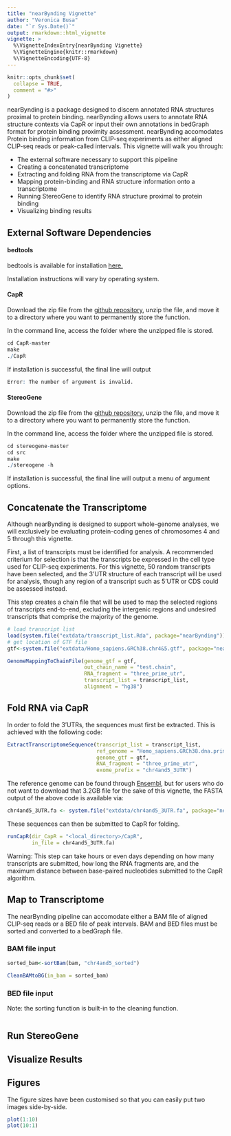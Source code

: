 ```yaml
---
title: "nearBynding Vignette"
author: "Veronica Busa"
date: "`r Sys.Date()`"
output: rmarkdown::html_vignette
vignette: >
  %\VignetteIndexEntry{nearBynding Vignette}
  %\VignetteEngine{knitr::rmarkdown}
  %\VignetteEncoding{UTF-8}
---
```


```r
knitr::opts_chunk$set(
  collapse = TRUE,
  comment = "#>"
)
```

nearBynding is a package designed to discern annotated RNA structures proximal
to protein binding. nearBynding allows users to annotate RNA structure contexts
via CapR or input their own annotations in bedGraph format for protein binding
proximity assessment. nearBynding accomodates Protein binding information from
CLIP-seq experiments as either aligned CLIP-seq reads or peak-called intervals.
This vignette will walk you through:

 - The external software necessary to support this pipeline
 - Creating a concatenated transcriptome
 - Extracting and folding RNA from the transcriptome via CapR
 - Mapping protein-binding and RNA structure information onto a transcriptome
 - Running StereoGene to identify RNA structure proximal to protein binding
 - Visualizing binding results

## External Software Dependencies

#### bedtools

bedtools is available for installation 
[here.](https://bedtools.readthedocs.io/en/latest/content/installation.html)

Installation instructions will vary by operating system.

#### CapR

Download the zip file from the [github repository](https://github.com/fukunagatsu/CapR), 
unzip the file, and move it to a directory where you want to permanently store 
the function.

In the command line, access the folder where the unzipped file is stored.

```r
cd CapR-master
make
./CapR
```

If installation is successful, the final line will output

```r
Error: The number of argument is invalid.
```

#### StereoGene

Download the zip file from the [github repository](https://github.com/favorov/stereogene), 
unzip the file, and move it to a directory where you want to permanently store 
the function.

In the command line, access the folder where the unzipped file is stored.

```r
cd stereogene-master
cd src
make
./stereogene -h
```

If installation is successful, the final line will output a menu of argument options.

## Concatenate the Transcriptome

Although nearBynding is designed to support whole-genome analyses, we will 
exclusively be evaluating protein-coding genes of chromosomes 4 and 5 through
this vignette.

First, a list of transcripts must be identified for analysis. A recommended 
criterium for selection is that the transcripts be expressed in the cell type 
used for CLIP-seq experiments. For this vignette, 50 random transcripts have 
been selected, and the 3'UTR structure of each transcript will be used for 
analysis, though any region of a transcript such as 5'UTR or CDS could be 
assessed instead.

This step creates a chain file that will be used to map the selected regions of 
transcripts end-to-end, excluding the intergenic regions and undesired transcripts 
that comprise the majority of the genome.

```r
# load transcript list
load(system.file("extdata/transcript_list.Rda", package="nearBynding"))
# get location of GTF file
gtf<-system.file("extdata/Homo_sapiens.GRCh38.chr4&5.gtf", package="nearBynding")

GenomeMappingToChainFile(genome_gtf = gtf,
                         out_chain_name = "test.chain",
                         RNA_fragment = "three_prime_utr",
                         transcript_list = transcript_list,
                         alignment = "hg38")
```

## Fold RNA via CapR

In order to fold the 3'UTRs, the sequences must first be extracted. This is 
achieved with the following code:

```r
ExtractTranscriptomeSequence(transcript_list = transcript_list,
                             ref_genome = "Homo_sapiens.GRCh38.dna.primary_assembly.fa",
                             genome_gtf = gtf,
                             RNA_fragment = "three_prime_utr",
                             exome_prefix = "chr4and5_3UTR")
```

The reference genome can be found through 
[Ensembl](ftp://ftp.ensembl.org/pub/release-100/fasta/homo_sapiens/dna/), but for
users who do not want to download that 3.2GB file for the sake of this vignette, 
the FASTA output of the above code is available via:

```r
chr4and5_3UTR.fa <- system.file("extdata/chr4and5_3UTR.fa", package="nearBynding")
```

These sequences can then be submitted to CapR for folding.

```r
runCapR(dir_CapR = "<local_directory>/CapR",
        in_file = chr4and5_3UTR.fa)
```

Warning: This step can take hours or even days depending on how many transcripts 
are submitted, how long the RNA fragments are, and the maximum distance between 
base-paired nucleotides submitted to the CapR algorithm.

## Map to Transcriptome

The nearBynding pipeline can accomodate either a BAM file of aligned CLIP-seq 
reads or a BED file of peak intervals. BAM and BED files must be sorted and 
converted to a bedGraph file.


### BAM file input

```r
sorted_bam<-sortBam(bam, "chr4and5_sorted")

CleanBAMtoBG(in_bam = sorted_bam)
```

### BED file input

Note: the sorting function is built-in to the cleaning function.

```r


```


## Run StereoGene



## Visualize Results



## Figures

The figure sizes have been customised so that you can easily put two images side-by-side. 

```r
plot(1:10)
plot(10:1)
```
